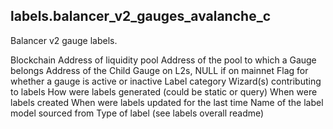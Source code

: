 ## labels.balancer_v2_gauges_avalanche_c 
Balancer v2 gauge labels.

<ParamField path="blockchain">
Blockchain
</ParamField>
<ParamField path="address">
Address of liquidity pool
</ParamField>
<ParamField path="pool_address">
Address of the pool to which a Gauge belongs
</ParamField>
<ParamField path="child_gauge_address">
Address of the Child Gauge on L2s, NULL if on mainnet
</ParamField>
<ParamField path="name">

</ParamField>
<ParamField path="status">
Flag for whether a gauge is active or inactive
</ParamField>
<ParamField path="category">
Label category
</ParamField>
<ParamField path="contributor">
Wizard(s) contributing to labels
</ParamField>
<ParamField path="source">
How were labels generated (could be static or query)
</ParamField>
<ParamField path="created_at">
When were labels created
</ParamField>
<ParamField path="updated_at">
When were labels updated for the last time
</ParamField>
<ParamField path="model_name">
Name of the label model sourced from
</ParamField>
<ParamField path="label_type">
Type of label (see labels overall readme)
</ParamField>
